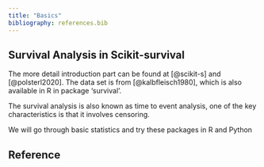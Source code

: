 ```yaml
---
title: "Basics"
bibliography: references.bib
---
```


## Survival Analysis in Scikit-survival

The more detail introduction part can be found at [@scikit-s] and [@polsterl2020]. The data set is from [@kalbfleisch1980], which is also available in R in package 'survival'.

The survival analysis is also known as time to event analysis, one of the key characteristics is that it involves censoring.

We will go through basic statistics and try these packages in R and Python

## Reference
